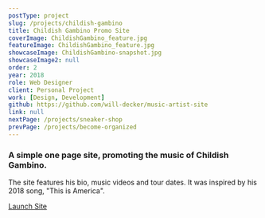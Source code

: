 ```yaml
---
postType: project
slug: /projects/childish-gambino
title: Childish Gambino Promo Site
coverImage: ChildishGambino_feature.jpg
featureImage: ChildishGambino_feature.jpg
showcaseImage: ChildishGambino-snapshot.jpg
showcaseImage2: null
order: 2
year: 2018
role: Web Designer
client: Personal Project
work: [Design, Development]
github: https://github.com/will-decker/music-artist-site
link: null
nextPage: /projects/sneaker-shop
prevPage: /projects/become-organized
---
```


### A simple one page site, promoting the music of Childish Gambino.

The site features his bio, music videos and tour dates. It was inspired by his 2018 song, "This is America".

<a href="https://will-decker.github.io/music-artist-site/" target="_blank">
  <div className="cta-btn">Launch Site</div>
</a>

